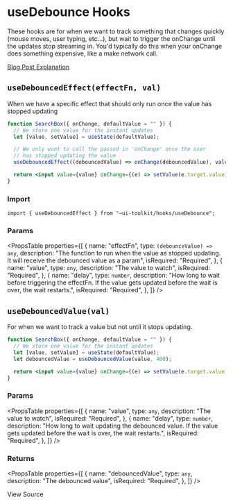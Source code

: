 
<Meta title="Hooks/useDebounce" />

# useDebounce Hooks

These hooks are for when we want to track something that changes quickly (mouse moves, user typing, etc...),
but wait to trigger the onChange until the updates stop streaming in. You'd typically do this when your onChange does something expensive, like a make network call.

[Blog Post Explanation](https://dev.to/droopytersen/usedebouncedeffect-hook-4204)

## `useDebouncedEffect(effectFn, val)`

When we have a specific effect that should only run once the value has stopped updating

```jsx
function SearchBox({ onChange, defaultValue = "" }) {
  // We store one value for the instant updates
  let [value, setValue] = useState(defaultValue);

  // We only want to call the passed in 'onChange' once the user
  // has stopped updating the value
  useDebouncedEffect((debouncedValue) => onChange(debouncedValue), value, 300);

  return <input value={value} onChange={(e) => setValue(e.target.value)} />;
}
```

### Import

```tsx
import { useDebouncedEffect } from "~ui-toolkit/hooks/useDebounce";
```

### Params

<PropsTable
  properties={[
    {
      name: "effectFn",
      type: `(debounceValue) => any`,
      description:
        "The function to run when the value as stopped updating. It will receive the debounced value as a param",
      isRequired: "Required",
    },
    {
      name: "value",
      type: `any`,
      description: "The value to watch",
      isRequired: "Required",
    },
    {
      name: "delay",
      type: `number`,
      description:
        "How long to wait before triggering the effectFn. If the value gets updated before the wait is over, the wait restarts.",
      isRequired: "Required",
    },
  ]}
/>

## `useDebouncedValue(val)`

For when we want to track a value but not until it stops updating.

```jsx
function SearchBox({ onChange, defaultValue = "" }) {
  // We store one value for the instant updates
  let [value, setValue] = useState(defaultValue);
  let debouncedValue = useDebouncedValue(value, 400);

  return <input value={value} onChange={(e) => setValue(e.target.value)} />;
}
```

### Params

<PropsTable
  properties={[
    {
      name: "value",
      type: `any`,
      description: "The value to watch",
      isRequired: "Required",
    },
    {
      name: "delay",
      type: `number`,
      description:
        "How long to wait updating the debounced value. If the value gets updated before the wait is over, the wait restarts.",
      isRequired: "Required",
    },
  ]}
/>

### Returns

<PropsTable
  properties={[
    {
      name: "debouncedValue",
      type: `any`,
      description: "The debounced value",
      isRequired: "Required",
    },
  ]}
/>

<SourceCodeLink path="hooks/useDebounce.ts">View Source</SourceCodeLink>
